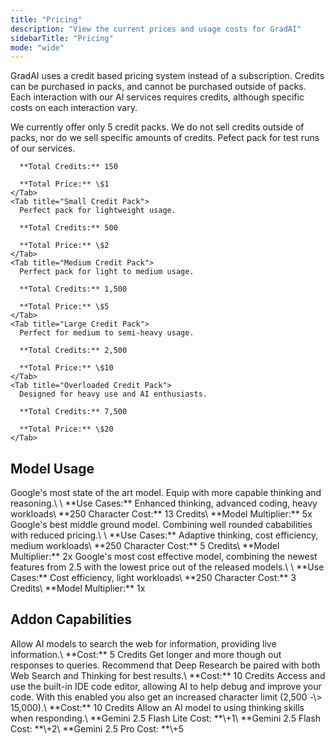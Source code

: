 ```yaml
---
title: "Pricing"
description: "View the current prices and usage costs for GradAI"
sidebarTitle: "Pricing"
mode: "wide"
---
```


GradAI uses a credit based pricing system instead of a subscription. Credits can be purchased in packs, and cannot be purchased outside of packs. Each interaction with our AI services requires credits, although specific costs on each interaction vary.

<Card title="Credit Packs" icon="dollar-sign">
  We currently offer only 5 credit packs. We do not sell credits outside of packs, nor do we sell specific amounts of credits.

  <Tabs>
    <Tab title="Trial Credit Pack">
      Pefect pack for test runs of our services.

      **Total Credits:** 150

      **Total Price:** \$1
    </Tab>
    <Tab title="Small Credit Pack">
      Perfect pack for lightweight usage.

      **Total Credits:** 500

      **Total Price:** \$2
    </Tab>
    <Tab title="Medium Credit Pack">
      Perfect pack for light to medium usage.

      **Total Credits:** 1,500

      **Total Price:** \$5
    </Tab>
    <Tab title="Large Credit Pack">
      Perfect for medium to semi-heavy usage.

      **Total Credits:** 2,500

      **Total Price:** \$10
    </Tab>
    <Tab title="Overloaded Credit Pack">
      Designed for heavy use and AI enthusiasts.

      **Total Credits:** 7,500

      **Total Price:** \$20
    </Tab>
  </Tabs>
</Card>

## Model Usage

<AccordionGroup>
  <Accordion title="Gemini 2.5 Pro" description="Google's latest AI model, designed for pro users" icon="sparkles">
    Google's most state of the art model. Equip with more capable thinking and reasoning.\
    \
    **Use Cases:** Enhanced thinking, advanced coding, heavy workloads\
    **250 Character Cost:** 13 Credits\
    **Model Multiplier:** 5x
  </Accordion>
  <Accordion title="Gemini 2.5 Flash" description="Google's latest AI model, designed for fast and cheaper responses" icon="sparkles">
    Google's best middle ground model. Combining well rounded cababilities with reduced pricing.\
    \
    **Use Cases:** Adaptive thinking, cost efficiency, medium workloads\
    **250 Character Cost:** 5 Credits\
    **Model Multiplier:** 2x
  </Accordion>
  <Accordion title="Gemini 2.5 Flash Lite" description="Google's latest AI model, design to be even faster and more cost efficient" icon="sparkles">
    Google's most cost effective model, combining the newest features from 2.5 with the lowest price out of the released models.\
    \
    **Use Cases:** Cost efficiency, light workloads\
    **250 Character Cost:** 3 Credits\
    **Model Multiplier:** 1x
  </Accordion>
</AccordionGroup>

## Addon Capabilities

<AccordionGroup>
  <Accordion title="Web Search" icon="globe">
    Allow AI models to search the web for information, providing live information.\
    **Cost:** 5 Credits
  </Accordion>
  <Accordion title="Deep Research" icon="book">
    Get longer and more though out responses to queries. Recommend that Deep Research be paired with both Web Search and Thinking for best results.\
    **Cost:** 10 Credits
  </Accordion>
  <Accordion title="IDE" icon="code">
    Access and use the built-in IDE code editor, allowing AI to help debug and improve your code. With this enabled you also get an increased character limit (2,500 -\> 15,000).\
    **Cost:** 10 Credits
  </Accordion>
  <Accordion title="Thinking" icon="brain">
    Allow an AI model to using thinking skills when responding.\
    **Gemini 2.5 Flash Lite Cost: **\+1\
    **Gemini 2.5 Flash Cost: **\+2\
    **Gemini 2.5 Pro Cost: **\+5
  </Accordion>
</AccordionGroup>